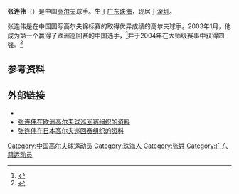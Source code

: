{{Expand English|Zhang Lianwei}}
{{Infobox golfer
 | name              = 张连伟<br />Zhang Lianwei
 | image             =
 | imagesize         = 
 | caption           =
 | fullname          = 
 | nickname          =
 | birth_date        = {{Birth date and age|1965|5|2|}}
 | birth_place       = {{CHN}}[[广东省|广东省]][[珠海市|珠海县]]
 | height            = {{height|m=1.78|precision=0}}
 | weight            = {{convert|73|kg|lb|abbr=on}}
 | nationality       = {{PRC}}
 | residence         = {{CHN}}[[广东省|广东省]][[深圳市|深圳市]]
 | yearpro           = 1994年
 | tour              = [[亚洲巡回赛|亚洲巡回赛]]
 | extour            = 欧洲高尔夫球巡回赛<br>日本高尔夫巡回赛
 | prowins           = 18
}}

'''张连伟'''（{{bd|1965年|5月2日||}}）是中国[[高尔夫|高尔夫]]球手。生于[[广东省|广东]][[珠海县|珠海]]，现居于[[深圳市|深圳]]。

张连伟是在中国国际高尔夫锦标赛的取得优异成绩的高尔夫球手。2003年1月，他成为第一个赢得了欧洲巡回赛的中国选手，<ref name=indep>{{Cite news|url=http://www.independent.co.uk/sport/golf/zhang-makes-history-as-els-quest-wilts-in-heat-604446.html |title=Zhang makes history as Els' quest wilts in heat |work=[[The_Independent|The Independent]] |date=27 January 2003 |accessdate=18 August 2009 | location=London | first=Phil | last=Casey}}</ref>并于2004年在大师级赛事中获得四强。<ref name=bbc>{{Cite news|url=http://news.bbc.co.uk/sport1/hi/golf/3562699.stm |title=Zhang invite causes upset |work=[[BBC_Sport|BBC Sport]] |date=23 March 2004 |accessdate=18 August 2009}}</ref>

==参考资料==
{{reflist}}

==外部链接==
*{{Sinaweibo|zhanglianwei}}{{zh}}
*[http://www.europeantour.com/europeantour/players/playerid=401 张连伟在欧洲高尔夫球巡回赛组织的资料] {{Wayback|url=http://www.europeantour.com/europeantour/players/playerid=401 |date=20190630094810 }}{{en}}
*[https://web.archive.org/web/20160304000917/http://www.jgto.org/pc/WG05020200Profile.do?playerCd=10830 张连伟在日本高尔夫巡回赛组织的资料]{{en}}

[[Category:中国高尔夫球运动员|Category:中国高尔夫球运动员]]
[[Category:珠海人|Category:珠海人]]
[[Category:张姓|Category:张姓]]
[[Category:广东籍运动员|Category:广东籍运动员]]

{{中国运动员小作品}}
